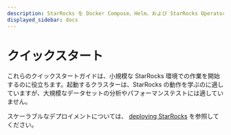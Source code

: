 ```yaml
---
description: StarRocks を Docker Compose、Helm、および StarRocks Operator でデプロイする
displayed_sidebar: docs
---
```


# クイックスタート

これらのクイックスタートガイドは、小規模な StarRocks 環境での作業を開始するのに役立ちます。起動するクラスターは、StarRocks の動作を学ぶのに適していますが、大規模なデータセットの分析やパフォーマンステストには適していません。

スケーラブルなデプロイメントについては、 [deploying StarRocks](../deployment/deployment_overview.md) を参照してください。


<DocCardList />